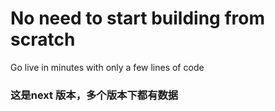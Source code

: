 # No need to start building from scratch

Go live in minutes with only a few lines of code

### 这是next 版本，多个版本下都有数据